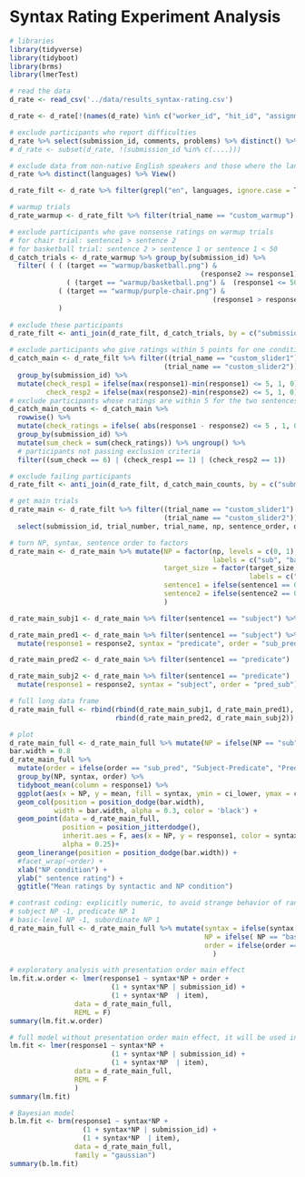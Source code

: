 # Syntax Rating Experiment Analysis

``` r
# libraries
library(tidyverse)
library(tidyboot)
library(brms)
library(lmerTest)
```

``` r
# read the data
d_rate <- read_csv('../data/results_syntax-rating.csv')

d_rate <- d_rate[!(names(d_rate) %in% c("worker_id", "hit_id", "assignment_id"))]

```

``` r
# exclude participants who report difficulties 
d_rate %>% select(submission_id, comments, problems) %>% distinct() %>% View()
# d_rate <- subset(d_rate, !(submission_id %in% c(....)))

# exclude data from non-native English speakers and those where the language information is missing
d_rate %>% distinct(languages) %>% View()

d_rate_filt <- d_rate %>% filter(grepl("en", languages, ignore.case = T))
``` 

``` r
# warmup trials 
d_rate_warmup <- d_rate_filt %>% filter(trial_name == "custom_warmup")

# exclude participants who gave nonsense ratings on warmup trials 
# for chair trial: sentence1 > sentence 2
# for basketball trial: sentence 2 > sentence 1 or sentence 1 < 50
d_catch_trials <- d_rate_warmup %>% group_by(submission_id) %>%
  filter( ( ( (target == "warmup/basketball.png") & 
                                               (response2 >= response1)  ) | 
              ( (target == "warmup/basketball.png") &  (response1 <= 50) )  ) |
            ( (target == "warmup/purple-chair.png") & 
                                                  (response1 > response2 ) )
            ) 
            
# exclude these participants
d_rate_filt <- anti_join(d_rate_filt, d_catch_trials, by = c("submission_id"))

# exclude participants who give ratings within 5 points for one condition on every trial
d_catch_main <- d_rate_filt %>% filter((trial_name == "custom_slider1") |
                                      (trial_name == "custom_slider2")) %>%
  group_by(submission_id) %>% 
  mutate(check_resp1 = ifelse(max(response1)-min(response1) <= 5, 1, 0),
         check_resp2 = ifelse(max(response2)-min(response2) <= 5, 1, 0)) 
# exclude participants whose ratings are within 5 for the two sentences on every trial
d_catch_main_counts <- d_catch_main %>% 
  rowwise() %>% 
  mutate(check_ratings = ifelse( abs(response1 - response2) <= 5 , 1, 0 )) %>%
  group_by(submission_id) %>% 
  mutate(sum_check = sum(check_ratings)) %>% ungroup() %>%
  # participants not passing exclusion criteria
  filter((sum_check == 6) | (check_resp1 == 1) | (check_resp2 == 1))

# exclude failing participants 
d_rate_filt <- anti_join(d_rate_filt, d_catch_main_counts, by = c("submission_id"))
```

``` r
# get main trials
d_rate_main <- d_rate_filt %>% filter((trial_name == "custom_slider1") |
                                      (trial_name == "custom_slider2")) %>%
  select(submission_id, trial_number, trial_name, np, sentence_order, domain, item, target_size, sentence1, sentence2, response1, response2)

# turn NP, syntax, sentence order to factors 
d_rate_main <- d_rate_main %>% mutate(NP = factor(np, levels = c(0, 1),
                                                  labels = c("sub", "basic")),
                                      target_size = factor(target_size, levels = c(0, 1),
                                                           labels = c("small", "big")),
                                      sentence1 = ifelse(sentence1 == 0, "predicate", "subject"),
                                      sentence2 = ifelse(sentence2 == 0, "predicate", "subject")
                                      )

d_rate_main_subj1 <- d_rate_main %>% filter(sentence1 == "subject") %>% mutate(syntax = "subject", order = "sub_pred") # response1 is for subject NP condition in subj/pred order

d_rate_main_pred1 <- d_rate_main %>% filter(sentence1 == "subject") %>%
  mutate(response1 = response2, syntax = "predicate", order = "sub_pred") # response1 for predicate NP condition

d_rate_main_pred2 <- d_rate_main %>% filter(sentence1 == "predicate")  %>% mutate(syntax = "predicate", order = "pred_sub")# response1 for predicate NP condition in pred/subj order

d_rate_main_subj2 <- d_rate_main %>% filter(sentence1 == "predicate")  %>% 
  mutate(response1 = response2, syntax = "subject", order = "pred_sub") # response1 for subject NP condition

# full long data frame
d_rate_main_full <- rbind(rbind(d_rate_main_subj1, d_rate_main_pred1), 
                          rbind(d_rate_main_pred2, d_rate_main_subj2))

```

``` r
# plot
d_rate_main_full <- d_rate_main_full %>% mutate(NP = ifelse(NP == "sub", "subordinate", "basic"))
bar.width = 0.8
d_rate_main_full %>%
  mutate(order = ifelse(order == "sub_pred", "Subject-Predicate", "Predicate-Subject")) %>%
  group_by(NP, syntax, order) %>% 
  tidyboot_mean(column = response1) %>% 
  ggplot(aes(x = NP, y = mean, fill = syntax, ymin = ci_lower, ymax = ci_upper)) +
  geom_col(position = position_dodge(bar.width), 
           width = bar.width, alpha = 0.3, color = 'black') +
  geom_point(data = d_rate_main_full, 
             position = position_jitterdodge(),
             inherit.aes = F, aes(x = NP, y = response1, color = syntax),
             alpha = 0.25)+
  geom_linerange(position = position_dodge(bar.width)) +
  #facet_wrap(~order) +
  xlab("NP condition") + 
  ylab(" sentence rating") +
  ggtitle("Mean ratings by syntactic and NP condition")
```

``` r
# contrast coding: explicitly numeric, to avoid strange behavior of random effects estimation
# subject NP -1, predicate NP 1
# basic-level NP -1, subordinate NP 1
d_rate_main_full <- d_rate_main_full %>% mutate(syntax = ifelse(syntax =="subject", -1, 1 ),
                                                NP = ifelse( NP == "basic", -1, 1   ),
                                                order = ifelse(order == "sub_pred", -1 , 1)
                                                  ) 
```

``` r
# exploratory analysis with presentation order main effect
lm.fit.w.order <- lmer(response1 ~ syntax*NP + order + 
                         (1 + syntax*NP | submission_id) + 
                         (1 + syntax*NP  | item),
                data = d_rate_main_full,
                REML = F)
summary(lm.fit.w.order)
```

``` r
# full model without presentation order main effect, it will be used in case the order effect is not significant 
lm.fit <- lmer(response1 ~ syntax*NP + 
                         (1 + syntax*NP | submission_id) + 
                         (1 + syntax*NP  | item),
                data = d_rate_main_full,
                REML = F
                )
summary(lm.fit)
```

``` r
# Bayesian model 
b.lm.fit <- brm(response1 ~ syntax*NP + 
                  (1 + syntax*NP | submission_id) + 
                  (1 + syntax*NP  | item),
                data = d_rate_main_full,
                family = "gaussian")
summary(b.lm.fit)
```